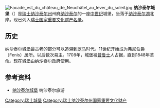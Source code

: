 {{noteTA
|G1=瑞士地名
}}
{{coord|46|59|32.15|N|6|55|37.15|E|display=title}}
[[File:Facade_est_du_château_de_Neuchâtel_au_lever_du_soleil.jpg|thumb]]
'''纳沙泰尔城堡'''（{{lang-fr|'''Château de Neuchâtel'''}}）是[[瑞士|瑞士]][[纳沙泰尔州|纳沙泰尔州]]州府[[纳沙泰尔|纳沙泰尔]]的一座[[中世纪|中世纪]]城堡，坐落于[[纳沙泰尔湖|纳沙泰尔湖]]北岸。现已列入[[瑞士国家和区域重要文化财产名录|瑞士国家重要文化财产名录]]。

==历史==
纳沙泰尔城堡最古老的部分可以追溯到[[罗马帝国|罗马]]时代。11世纪开始成为弗尼伯爵（Fenis）居所。以后数次易主。1708年，城堡被[[普鲁士|普鲁士]]人占据，直到1848年革命。现在城堡由纳沙泰尔政府使用。

==参考资料==
*{{fr}}[http://www.neuchateltourisme.ch/fr/decouvertes/villes-et-patrimoine/visite-guidee-chateau-de-neuchatel.4713.html 纳沙泰尔城堡] 纳沙泰尔旅游

{{瑞士纳沙泰尔州城堡}}
[[Category:瑞士城堡|Category:瑞士城堡]]
[[Category:瑞士纳沙泰尔州国家重要文化财产|Category:瑞士纳沙泰尔州国家重要文化财产]]